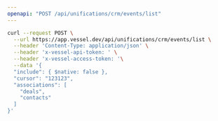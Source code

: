 ```yaml
---
openapi: "POST /api/unifications/crm/events/list"
---
```


<RequestExample>

```bash Request
curl --request POST \
  --url https://app.vessel.dev/api/unifications/crm/events/list \
  --header 'Content-Type: application/json' \
  --header 'x-vessel-api-token: ' \
  --header 'x-vessel-access-token: '\
  --data '{
  "include": { $native: false },
  "cursor": "123123",
  "associations": [
    "deals",
    "contacts"
  ]
}'
```

</RequestExample>


